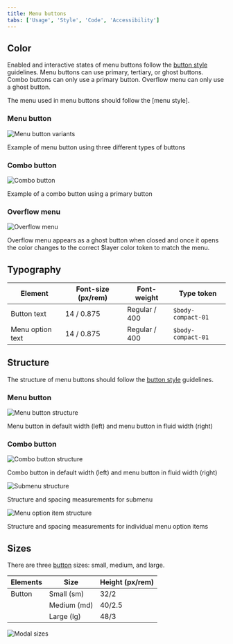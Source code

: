 ```yaml
---
title: Menu buttons
tabs: ['Usage', 'Style', 'Code', 'Accessibility']
---
```


## Color

Enabled and interactive states of menu buttons follow the
[button style](https://carbondesignsystem.com/components/button/style)
guidelines. Menu buttons can use primary, tertiary, or ghost buttons. Combo
buttons can only use a primary button. Overflow menu can only use a ghost
button.

The menu used in menu buttons should follow the [menu style].

### Menu button

<Row>
<Column colLg={8}>

![Menu button variants](images/style-menu-buttons.png)

</Column>
</Row>

<Caption>Example of menu button using three different types of buttons</Caption>

### Combo button

<Row>
<Column colLg={8}>

![Combo button](images/style-combo-button.png)

</Column>
</Row>

<Caption>Example of a combo button using a primary button</Caption>

### Overflow menu

<Row>
<Column colLg={8}>

![Overflow menu](images/style-overflow-menu.png)

</Column>
</Row>

<Caption>
  Overflow menu appears as a ghost button when closed and once it opens the
  color changes to the correct $layer color token to match the menu.
</Caption>

## Typography

| Element          | Font-size (px/rem) | Font-weight   | Type token         |
| ---------------- | ------------------ | ------------- | ------------------ |
| Button text      | 14 / 0.875         | Regular / 400 | `$body-compact-01` |
| Menu option text | 14 / 0.875         | Regular / 400 | `$body-compact-01` |

## Structure

The structure of menu buttons should follow the
[button style](https://carbondesignsystem.com/components/button/style)
guidelines.

### Menu button

<div className="image--fixed">

![Menu button structure](images/style-structure-menu-button.png)

</div>

<Caption>
  Menu button in default width (left) and menu button in fluid width (right)
</Caption>

### Combo button

<div className="image--fixed">

![Combo button structure](images/style-structure-combo-button.png)

</div>

<Caption>
  Combo button in default width (left) and menu button in fluid width (right)
</Caption>

<div className="image--fixed">

![Submenu structure](images/style-menu-structure-submenus.png)

</div>

<Caption>Structure and spacing measurements for submenu</Caption>

<div className="image--fixed">

![Menu option item structure](images/style-menu-structure-action-items.png)

</div>

<Caption>
  Structure and spacing measurements for individual menu option items
</Caption>

## Sizes

There are three [button](https://carbondesignsystem.com/components/button/usage)
sizes: small, medium, and large.

| Elements | Size        | Height (px/rem) |
| -------- | ----------- | --------------- |
| Button   | Small (sm)  | 32/2            |
|          | Medium (md) | 40/2.5          |
|          | Large (lg)  | 48/3            |

<Row>
<Column colLg={8}>

![Modal sizes](images/style-menu-sizes.png)

</Column>
</Row>
